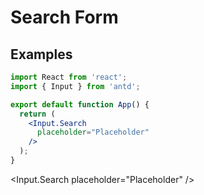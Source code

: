# Search Form

## Examples

```jsx
import React from 'react';
import { Input } from 'antd';

export default function App() {
  return (
    <Input.Search
      placeholder="Placeholder"
    />
  );
}
```


<Input.Search
  placeholder="Placeholder"
/>

